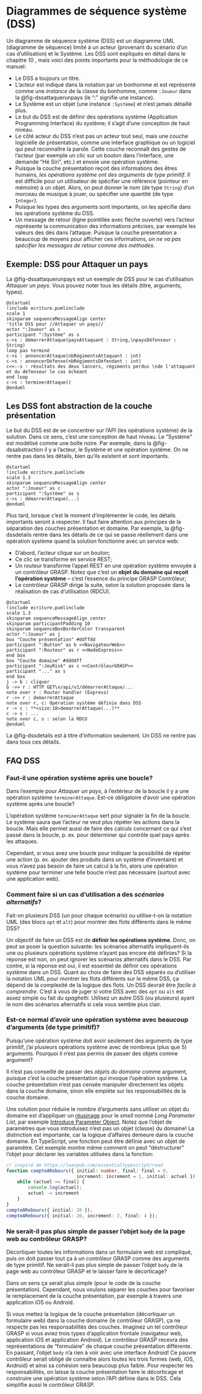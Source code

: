 # Diagrammes de séquence système (DSS) {#sec-dss}

Un diagramme de séquence système (DSS) est un diagramme UML (diagramme de séquence) limité à un acteur (provenant du scénario d'un cas d'utilisation) et le Système.
Les DSS sont expliqués en détail dans le chapitre 10\ \faBook<i class="fa-solid fa-book"></i>, mais voici des points importants pour la méthodologie de ce manuel:

- Le DSS a toujours un titre.
- L'acteur est indiqué dans la notation par un bonhomme et est représenté comme une *instance* de la classe du bonhomme, comme `:Joueur` dans la @fig-dssattaquerunpays (le ":" signifie une instance).
- Le Système est un objet (une instance `:Système`) et n'est jamais détaillé plus.
- Le but du DSS est de définir des opérations système (Application Programming Interface) du système; il s'agit d'une conception de haut niveau.
- Le côté acteur du DSS n'est pas un acteur tout seul, mais une couche logicielle de présentation, comme une interface graphique ou un logiciel qui peut reconnaître la parole. Cette couche reconnaît des gestes de l'acteur (par exemple un clic sur un bouton dans l'interface, une demande "Hé Siri", etc.) et envoie une opération système.
- Puisque la couche présentation reçoit des informations des êtres humains, *les opérations système ont des arguments de type primitif*. Il est difficile pour un utilisateur de spécifier une référence (pointeur en mémoire) à un objet. Alors, on peut donner le nom (de type `String`) d'un morceau de musique à jouer, ou spécifier une quantité (de type `Integer`).
- Puisque les types des arguments sont importants, on les spécifie dans les opérations système du DSS.
- Un message de retour (ligne pointillée avec flèche ouverte) vers l'acteur représente la communication des informations précises, par exemple les valeurs des dés dans l'attaque. Puisque la couche présentation a beaucoup de moyens pour afficher ces informations, *on ne va pas spécifier les messages de retour comme des méthodes*.

## Exemple: DSS pour Attaquer un pays

La @fig-dssattaquerunpays est un exemple de DSS pour le cas d'utilisation *Attaquer un pays*. Vous pouvez noter tous les détails (titre, arguments, types).

```.plantuml
@startuml
!include ecriture.pumlinclude
scale 1
skinparam sequenceMessageAlign center
'title DSS pour //Attaquer un pays//
actor ":Joueur" as c
participant ":Système" as s
c->s : démarrerAttaque(paysAttaquant : String,\npaysDéfenseur : String)
loop pas terminé
c->s : annoncerAttaque(nbRégimentsAttaquant : int)
c->s : annoncerDéfense(nbRégimentsDéfendant : int)
c<<--s : résultats des deux lancers, régiments perdus \nde l'attaquant et du défenseur le cas échéant
end loop
c->s : terminerAttaque()
@enduml
```

## Les DSS font abstraction de la couche présentation

Le but du DSS est de se concentrer sur l'API (les opérations système) de la solution.
Dans ce sens, c'est une conception de haut niveau.
Le "Système" est modélisé comme une boîte noire.
Par exemple, dans la @fig-dssabstraction il y a l'acteur, le Système et une opération système.
On ne rentre pas dans les détails, bien qu'ils existent et sont importants.

```.plantuml
@startuml
!include ecriture.pumlinclude
scale 1.3
skinparam sequenceMessageAlign center
actor ":Joueur" as c
participant ":Système" as s
c->s : démarrerAttaque(...)
@enduml
```

Plus tard, lorsque c'est le moment d'implémenter le code, les détails importants seront à respecter.
Il faut faire attention aux principes de la séparation des couches présentation et domaine.
Par exemple, la @fig-dssdetails rentre dans les détails de ce qui se passe réellement dans une opération système quand la solution fonctionne avec un service web:

- D'abord, l'acteur clique sur un bouton;
- Ce clic se transforme en service REST;
- Un routeur transforme l'appel REST en une opération système envoyée à un contrôleur GRASP. Notez que c'est un **objet du domaine qui reçoit l'opération système** -- c'est l'essence du principe GRASP Contrôleur;
- Le contrôleur GRASP dirige la suite, selon la solution proposée dans la réalisation de cas d'utilisation (RDCU).

```.plantuml
@startuml
!include ecriture.pumlinclude
scale 1.3
skinparam sequenceMessageAlign center
skinparam participantPadding 10
skinparam sequenceBoxBorderColor transparent
actor ":Joueur" as j
box "Couche présentation" #ddffdd
participant ":Button" as b <<NavigateurWeb>> 
participant ":Routeur" as r <<NodeExpress>>
end box
box "Couche domaine" #ddddff
participant ":JeuRisk" as c <<ContrôleurGRASP>>
participant "..." as s
end box
j -> b : cliquer
b ->> r : HTTP GET\n/api/v1/démarrerAttaque/...
note over r : Router handler (Express)
r ->> r : demarrerAttaque
note over r, c: Opération système définie dans DSS
r -> c : **<size:18>demarrerAttaque(...)**
c -> s : ...
note over c, s : selon la RDCU
@enduml
```

::: {.callout-warning appearance="simple"}
La @fig-dssdetails est à titre d'information seulement. Un  DSS ne rentre pas dans tous ces détails.
:::

## FAQ DSS

### Faut-il une opération système après une boucle?

::: {.callout}
Dans l'exemple pour *Attaquer un pays*, à l'extérieur de la boucle il y a une opération système `terminerAttaque`.
Est-ce obligatoire d'avoir une opération système après une boucle?
:::

L'opération système `terminerAttaque` sert pour signaler la fin de la boucle.
Le système saura que l'acteur ne veut plus répéter les actions dans la boucle.
Mais elle permet aussi de faire des calculs concernant ce qui s'est passé dans la boucle, p. ex. pour déterminer qui contrôle quel pays après les attaques.

Cependant, si vous avez une boucle pour indiquer la possibilité de répéter une action (p. ex. ajouter des produits dans un système d'inventaire) et vous n'avez pas besoin de faire un calcul à la fin, alors une opération système pour terminer une telle boucle n'est pas nécessaire (surtout avec une application web).

### Comment faire si un cas d'utilisation a des *scénarios alternatifs*?

::: {.callout}
Fait-on plusieurs DSS (un pour chaque scénario) ou utilise-t-on la notation UML (des blocs `opt` et `alt`) pour montrer des flots différents dans le même DSS?
:::

Un objectif de faire un DSS est de **définir les opérations système**.
Donc, on peut se poser la question suivante: les scénarios alternatifs impliquent-ils une ou plusieurs opérations système n'ayant pas encore été définies?
Si la réponse est non, on peut ignorer les scénarios alternatifs dans le DSS.
Par contre, si la réponse est oui, il est essentiel de définir ces opérations système dans un DSS.
Quant au choix de faire des DSS séparés ou d'utiliser la notation UML pour montrer les flots différents sur le même DSS, ça dépend de la complexité de la logique des flots.
Un DSS devrait être *facile à comprendre*.
C'est à vous de juger si votre DSS avec des `opt` ou `alt` est assez simple ou fait du *spaghetti*.
Utilisez un autre DSS (ou plusieurs) ayant le nom des scénarios alternatifs si cela vous semble plus clair.

### Est-ce normal d'avoir une opération système avec beaucoup d'arguments (de type primitif)?

::: {.callout}
Puisqu'une opération système doit avoir seulement des arguments de type primitif, j'ai plusieurs opérations système avec de nombreux (plus que 5) arguments. Pourquoi il n'est pas permis de passer des objets comme argument?
:::

Il n'est pas conseillé de passer des *objets du domaine* comme argument, puisque c'est la couche présentation qui invoque l'opération système.
La couche présentation n'est pas censée manipuler directement les objets dans la couche domaine, sinon elle empiète sur les responsabilités de la couche domaine.

Une solution pour réduire le nombre d'arguments sans utiliser un objet du domaine est d'appliquer un [réusinage](#Refactoring) pour le *smell* nommé *Long Parameter List*, par exemple [Introduce Parameter Object](https://refactoring.com/catalog/introduceParameterObject.html).
Notez que l'objet de paramètres que vous introduisez n'est pas un objet (classe) du domaine!
La distinction est importante, car la logique d'affaires demeure dans la couche domaine.
En TypeScript, une fonction peut être définie avec un objet de paramètre. Cet exemple montre même comment on peut "déstructurer" l'objet pour déclarer les variables utilisées dans la fonction:

```typescript
// inspiré de https://leanpub.com/essentialtypescript/read
function compteARebours({ initial: number, final: final = 0,
                          increment: increment = 1, initial: actuel }) {
    while (actuel >= final) {
        console.log(actuel);
        actuel -= increment
    }
}
compteARebours({ initial: 20 });
compteARebours({ initial: 20, increment: 2, final: 4 });
```

### Ne serait-il pas plus simple de passer l'objet `body` de la page web au contrôleur GRASP?

::: {.callout}
Décortiquer toutes les informations dans un formulaire web est compliqué, puis on doit passer tout ça à un contrôleur GRASP comme des arguments de type primitif.
Ne serait-il pas plus simple de passer l'objet `body` de la page web au contrôleur GRASP et le laisser faire le décorticage?
:::

Dans un sens ça serait plus simple (pour le code de la couche présentation).
Cependant, nous voulons séparer les couches pour favoriser le remplacement de la couche présentation, par exemple à travers une application iOS ou Android.

Si vous mettez la logique de la couche présentation (décortiquer un formulaire web) dans la couche domaine (le contrôleur GRASP), ça ne respecte pas les responsabilités des couches.
Imaginez un tel contrôleur GRASP si vous aviez trois types d'application frontale (navigateur web, application iOS et application Android).
Le contrôleur GRASP recevra des représentations de "formulaire" de chaque couche présentation différente.
En passant, l'objet `body` n'a rien à voir avec une interface Android!
Ce pauvre contrôleur serait obligé de connaître alors toutes les trois formes (web, iOS, Android) et ainsi sa cohésion sera beaucoup plus faible.
Pour respecter les responsabilités, on laisse la couche présentation faire le décorticage et construire une opération système selon l'API définie dans le DSS.
Cela simplifie aussi le contrôleur GRASP.
